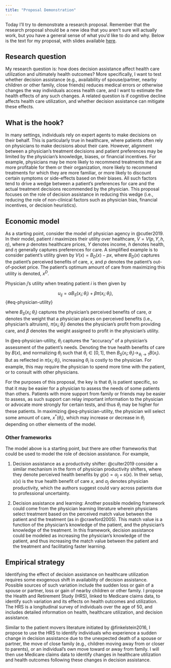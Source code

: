 ```yaml
---
title: "Proposal Demonstration"
---
```


Today I'll try to demonstrate a research proposal. Remember that the research proposal should be a new idea that you aren't sure will actually work, but you have a general sense of what you'd like to do and why. Below is the text for my proposal, with slides available [here](/slides/proposal-demo.qmd).

## Research question
My research question is: how does decision assistance affect health care utilization and ultimately health outcomes? More specifically, I want to test whether decision assistance (e.g., availability of spouse/partner, nearby children or other family, close friends) reduces medical errors or otherwise changes the way individuals access health care, and I want to estimate the health effects of any such changes. A related question is if cognitive decline affects health care utilization, and whether decision assistance can mitigate these effects. 

## What is the hook?
In many settings, individuals rely on expert agents to make decisions on their behalf. This is particularly true in healthcare, where patients often rely on physicians to make decisions about their care. However, alignment between a physician's treatment decisions and patient preferences may be limited by the physician's knowledge, biases, or financial incentives. For example, physicians may be more likely to recommend treatments that are more profitable for them or their organization, more likely to recommend treatments for which they are more familiar, or more likely to discount certain symptoms or side-effects based on their biases. All such factors tend to drive a wedge between a patient's preferences for care and the actual treatment decisions recommended by the physician. This proposal focuses on the role of decision assistance in reducing this wedge (i.e., reducing the role of non-clinical factors such as physician bias, financial incentives, or decision heuristics).

## Economic model
As a starting point, consider the model of physician agency in @cutler2019. In their model, patient $i$ maximizes their utility over healthcare, $V=V(p, Y, h, \eta)$, where $p$ denotes healthcare prices, $Y$ denotes income, $h$ denotes health, and $\eta$ generally captures preferences for care. A simplified example is to consider patient's utility given by $V(x) = B_{D}(x) - px$, where $B_{D}(x)$ captures the patient's perceived benefits of care, $x$, and $p$ denotes the patient's out-of-pocket price. The patient's optimum amount of care from maximizing this utility is denoted, $x^{D}$.

Physician $j$'s utility when treating patient $i$ is then given by

$$
u_{ij} = \alpha B_{S}(x_{i}; \theta_{i}) + \beta \pi(x_{i}; \theta_{i}),
$$ {#eq-physician-utility}

where $B_{S}(x_{i}; \theta_{i})$ captures the physician's perceived benefits of care, $\alpha$ denotes the weight that a physician places on perceived benefits (i.e., physician's altruism), $\pi(x_{i}; \theta_{i})$ denotes the physician's profit from providing care, and $\beta$ denotes the weight assigned to profit in the physician's utility. 

In @eq-physician-utility, $\theta_{i}$ captures the "accuracy" of a physician's assessment of the patient's needs. Denoting the true health benefits of care by $B(x)$, and normalizing $\theta_{i}$ such that $\theta_{i} \in [0,1]$, then $B_{S}(x_{i}; \theta_{i}) \rightarrow_{\theta_{i} \rightarrow 1} B(x_{i})$. But as reflected in $\pi(x_{i}; \theta_{i})$, increasing $\theta_{i}$ is costly to the physician. For example, this may require the physician to spend more time with the patient, or to consult with other physicians. 

For the purposes of this proposal, the key is that $\theta_{i}$ is patient specific, so that it may be easier for a physician to assess the needs of some patients than others. Patients with more support from family or friends may be easier to assess, as such support can relay important information to the physician or advocate more strongly for certain tests, and thus $\theta_{i}$ may be higher for these patients. In maximizing @eq-physician-utility, the physician will select some amount of care, $x^{*}(\theta_{i})$, which may increase or decrease in $\theta_{i}$ depending on other elements of the model.

### Other frameworks
The model above is a starting point, but there are other frameworks that could be used to model the role of decision assistance. For example,

1. Decision assistance as a productivity shifter: @culter2019 consider a similar mechanism in the form of physician productivity shifters, where they denote perceived health benefits by $g(x)=\alpha_{j} + s(x)$. In their setup, $s(x)$ is the true health benefit of care $x$, and $\alpha_{j}$ denotes physician productivity, which the authors suggest could vary across patients due to professional uncertainty. 

2. Decision assistance and learning: Another possible modeling framework could come from the physician learning literature wherein physicians select treatment based on the perceived match value between the patient and the treatment (as in @crawford2005). This match value is a function of the physician's knowledge of the patient, and the physician's knowledge of the treatment. In this framework, decision assistance could be modeled as increasing the physician's knowledge of the patient, and thus increasing the match value between the patient and the treatment and facilitating faster learning.


## Empirical strategy
Identifying the effect of decision assistance on healthcare utilization requires some exogenous shift in availability of decision assistance. Possible sources of such variation include the sudden loss or gain of a spouse or partner, loss or gain of nearby children or other family. I propose the Health and Retirement Study (HRS), linked to Medicare claims data, to identify such variation and its effects on health outcomes and utilization. The HRS is a longitudinal survey of individuals over the age of 50, and includes detailed information on health, healthcare utilization, and decision assistance.

Similar to the patient movers literature initiated by @finkelstein2016, I propose to use the HRS to identify individuals who experience a sudden change in decision assistance due to the unexpected death of a spouse or partner, the move of close family (e.g., children moving away from or closer to parents), or an individual's own move toward or away from family. I will then use Medicare claims data to identify changes in healthcare utilization and health outcomes following these changes in decision assistance.

